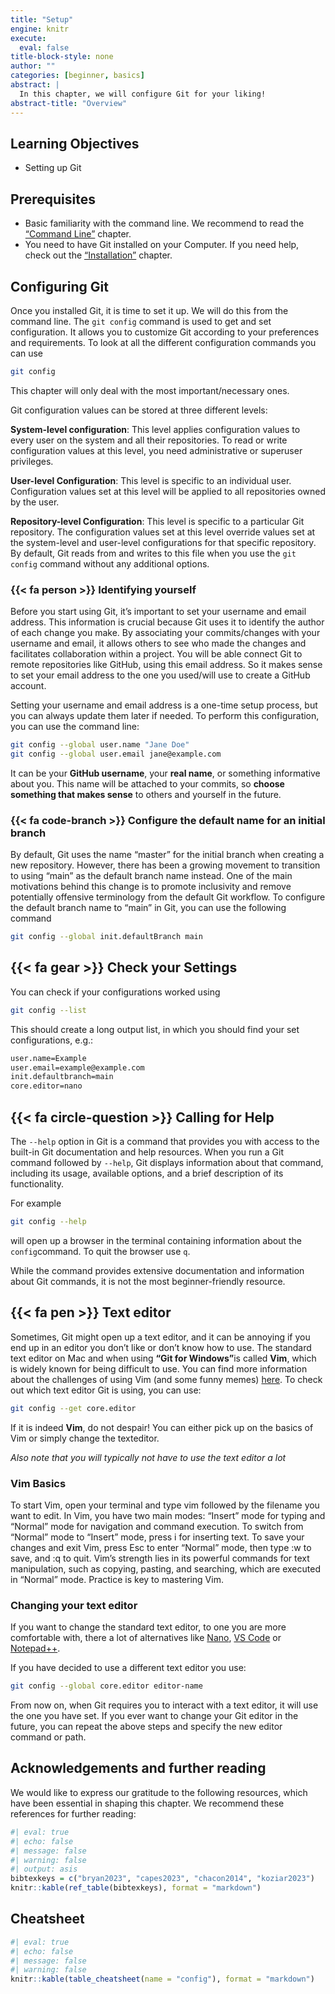 ```yaml
---
title: "Setup"
engine: knitr
execute:
  eval: false
title-block-style: none
author: ""
categories: [beginner, basics]
abstract: |
  In this chapter, we will configure Git for your liking!
abstract-title: "Overview"
---
```


## Learning Objectives

- Setting up Git

## Prerequisites

- Basic familiarity with the command line.
We recommend to read the ["Command Line"](command-line.qmd) chapter.
- You need to have Git installed on your Computer.
If you need help, check out the ["Installation"](installation.qmd) chapter.

## Configuring Git

Once you installed Git, it is time to set it up. We will do this from the command line. 
The `git config` command is used to get and set configuration. 
It allows you to customize Git according to your preferences and requirements. 
To look at all the different configuration commands you can use

```bash
git config
```

This chapter will only deal with the most important/necessary ones.

::: {.callout-tip title="What are the different configuration levels?" collapse="true"}
Git configuration values can be stored at three different levels:

**System-level configuration**: This level applies configuration values to every user on the system and all their repositories. To read or write configuration values at this level, you need administrative or superuser privileges.

**User-level Configuration**: This level is specific to an individual user. Configuration values set at this level will be applied to all repositories owned by the user.

**Repository-level Configuration**: This level is specific to a particular Git repository. The configuration values set at this level override values set at the system-level and user-level configurations for that specific repository. By default, Git reads from and writes to this file when you use the `git config` command without any additional options.
:::

### {{< fa person >}} Identifying yourself

Before you start using Git, it's important to set your username and email address. 
This information is crucial because Git uses it to identify the author of each change you make. 
By associating your commits/changes with your username and email, it allows others to see who made the changes and facilitates collaboration within a project.
You will be able connect Git to remote repositories like GitHub, using this email address. 
So it makes sense to set your email address to the one you used/will use to create a GitHub account.

Setting your username and email address is a one-time setup process, but you can always update them later if needed. 
To perform this configuration, you can use the command line:

```bash
git config --global user.name "Jane Doe"
git config --global user.email jane@example.com
```

::: {.callout-tip title="What name should you use for Git?" collapse="true"}
It can be your **GitHub username**, your **real name**, or something informative about you. This name will be attached to your commits, so **choose something that makes sense** to others and yourself in the future.
:::

### {{< fa code-branch >}} Configure the default name for an initial branch

By default, Git uses the name "master" for the initial branch when creating a new repository. 
However, there has been a growing movement to transition to using "main" as the default branch name instead. One of the main motivations behind this change is to promote inclusivity and remove potentially offensive terminology from the default Git workflow. 
To configure the default branch name to "main" in Git, you can use the following command

```bash
git config --global init.defaultBranch main
```

## {{< fa gear >}} Check your Settings

You can check if your configurations worked using

```bash
git config --list
```

This should create a long output list, in which you should find your set configurations, e.g.:

```bash
user.name=Example
user.email=example@example.com
init.defaultbranch=main
core.editor=nano
```

## {{< fa circle-question >}} Calling for Help

The `--help` option in Git is a command that provides you with access to the built-in Git documentation and help resources. When you run a Git command followed by `--help`, Git displays information about that command, including its usage, available options, and a brief description of its functionality.

For example

```bash
git config --help
```

will open up a browser in the terminal containing information about the `config`command. To quit the browser use `q`.

While the command provides extensive documentation and information about Git commands, it is not the most beginner-friendly resource.

## {{< fa pen >}} Text editor

Sometimes, Git might open up a text editor, and it can be annoying if you end up in an editor you don't like or don't know how to use. 
The standard text editor on Mac and when using **"Git for Windows"**is called **Vim**, which is widely known for being difficult to use. 
You can find more information about the challenges of using Vim (and some funny memes) [here](https://stackoverflow.blog/2017/05/23/stack-overflow-helping-one-million-developers-exit-vim/).
To check out which text editor Git is using, you can use:

```bash
git config --get core.editor
```

If it is indeed **Vim**, do not despair!
You can either pick up on the basics of Vim or simply change the texteditor.

*Also note that you will typically not have to use the text editor a lot*

### Vim Basics
To start Vim, open your terminal and type vim followed by the filename you want to edit.
In Vim, you have two main modes: "Insert" mode for typing and "Normal" mode for navigation and command execution.
To switch from "Normal" mode to "Insert" mode, press i for inserting text.
To save your changes and exit Vim, press Esc to enter "Normal" mode, then type :w to save, and :q to quit.
Vim's strength lies in its powerful commands for text manipulation, such as copying, pasting, and searching, which are executed in "Normal" mode. 
Practice is key to mastering Vim.

### Changing your text editor

If you want to change the standard text editor, to one you are more comfortable with, there a lot of alternatives like [Nano](https://www.nano-editor.org/docs.php), [VS Code](https://code.visualstudio.com) or [Notepad++](https://notepad-plus-plus.org/downloads/).

If you have decided to use a different text editor you use:

```bash
git config --global core.editor editor-name
```

From now on, when Git requires you to interact with a text editor, it will use the one you have set. If you ever want to change your Git editor in the future, you can repeat the above steps and specify the new editor command or path.

## Acknowledgements and further reading

We would like to express our gratitude to the following resources, which have been essential in shaping this chapter.
We recommend these references for further reading:

```r
#| eval: true
#| echo: false
#| message: false
#| warning: false
#| output: asis
bibtexkeys = c("bryan2023", "capes2023", "chacon2014", "koziar2023")
knitr::kable(ref_table(bibtexkeys), format = "markdown")
```

## Cheatsheet

```r
#| eval: true
#| echo: false
#| message: false
#| warning: false
knitr::kable(table_cheatsheet(name = "config"), format = "markdown")
```
